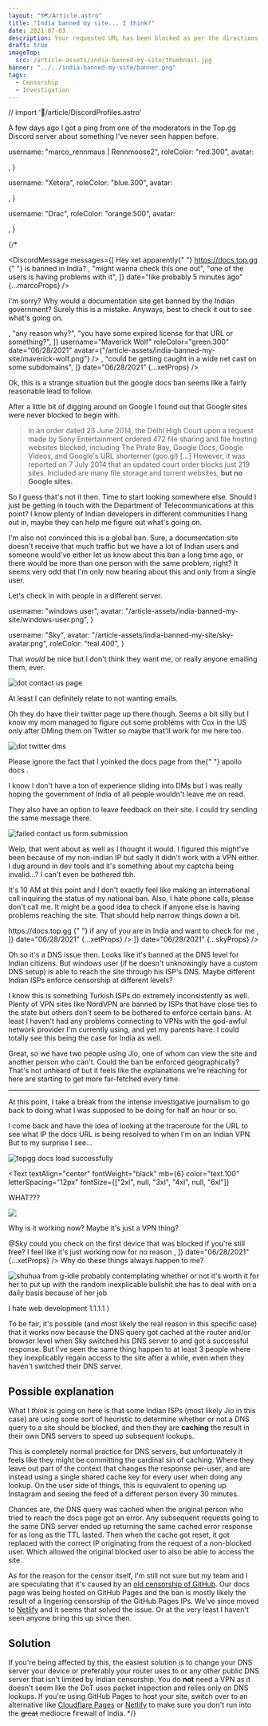 ```yaml
---
layout: "🗺️/Article.astro"
title: "India banned my site... I think?"
date: 2021-07-03
description: Your requested URL has been blocked as per the directions received from Department of Telecommunications, Government of India.
draft: true
imageTop:
  src: /article-assets/india-banned-my-site/thumbnail.jpg
banner: "../../india-banned-my-site/banner.png"
tags:
  - Censorship
  - Investigation
---
```


// import '🧱/article/DiscordProfiles.astro'

A few days ago I got a ping from one of the moderators in the Top.gg Discord server about something I've never seen happen before.

  username: "marco_rennmaus | Rennmoose2",
  roleColor: "red.300",
  avatar: <div />,
}

  username: "Xetera",
  roleColor: "blue.300",
  avatar: <div />,
}

  username: "Drac",
  roleColor: "orange.500",
  avatar: <div />,
}

{/* <DiscordMessageContainer mb={6}>

  <DiscordMessage
    messages={[
      <DiscordMessageText>
        Hey xet apparently{" "}
        <Link
          rel="external nofollower"
          target="_blank"
          href="https://docs.top.gg"
        >
          https://docs.top.gg
        </Link>{" "}
        is banned in India?
      </DiscordMessageText>,
      "might wanna check this one out",
      "one of the users is having problems with it",
    ]}
    date="like probably 5 minutes ago"
    {...marcoProps}
  />
</DiscordMessageContainer>

I'm sorry? Why would a documentation site get banned by the Indian government? Surely this is a mistake. Anyways, best to check it out to see what's going on.

<DiscordMessageContainer mb={6}>
  <DiscordMessage
    messages={[
      <Image
        src={"/article-assets/india-banned-my-site/proof-original.png"}
        mb={2}
      />,
      "any reason why?",
      "you have some expired license for that URL or something?",
    ]}
    username="Maverick Wolf"
    roleColor="green.300"
    date="06/28/2021"
    avatar={"/article-assets/india-banned-my-site/maverick-wolf.png"}
  />
  <DiscordMessage
    messages={[
      "lemme check with a VPN",
      "huh, weird",
      <Image
        src={"/article-assets/india-banned-my-site/proof-xet.png"}
        mb={2}
      />,
      "could be getting caught in a wide net cast on some subdomains",
    ]}
    date="06/28/2021"
    {...xetProps}
  />
  <DiscordMessage
    messages={["well uhm", "how to fix kekw"]}
    date="06/28/2021"
    {...marcoProps}
  />
  <DiscordMessage
    messages={[
      "apparently some indian isps briefly banned google docs in 2014",
      "could be some sort of clash with that?",
      "docs.google.com, docs.top.gg",
    ]}
    date="06/28/2021"
    {...xetProps}
  />
</DiscordMessageContainer>

Ok, this is a strange situation but the google docs ban seems like a fairly reasonable lead to follow.

After a little bit of digging around on Google I found out that Google sites were never blocked to begin with.

> In an order dated 23 June 2014, the Delhi High Court upon a request made by Sony Entertainment ordered 472 file sharing and file hosting websites blocked, including The Pirate Bay, Google Docs, Google Videos, and Google's URL shorterner (goo.gl) [...] However, it was reported on 7 July 2014 that an updated court order blocks just 219 sites. Included are many file storage and torrent websites, **but no Google sites.**

So I guess that's not it then. Time to start looking somewhere else. Should I just be getting in touch with the Department of Telecommunications at this point? I know plenty of Indian developers in different communities I hang out in, maybe they can help me figure out what's going on.

I'm also not convinced this is a global ban. Sure, a documentation site doesn't receive that much traffic but we have a lot of Indian users and someone would've either let us know about this ban a long time ago, or there would be more than one person with the same problem, right? It seems very odd that I'm only now hearing about this and only from a single user.

Let's check in with people in a different server.

  username: "windows user",
  avatar: "/article-assets/india-banned-my-site/windows-user.png",
}

  username: "Sky",
  avatar: "/article-assets/india-banned-my-site/sky-avatar.png",
  roleColor: "teal.400",
}

<DiscordMessageContainer mb={6}>
  <DiscordMessage
    messages={[
      "does anyone know how I can get in touch with department of telecommunications in india lol",
    ]}
    {...xetProps}
    date="06/28/2021"
  />
  <DiscordMessage
    messages={["any reason for that?"]}
    date="06/28/2021"
    {...windowsUserProps}
  />
  <DiscordMessage
    messages={[
      "one of the sites I work on is blocked by them and my indian users can't access the site",
      "it's literally just api documentation. I have no idea why it would be blocked",
    ]}
    {...xetProps}
    date="06/28/2021"
  />
  <DiscordMessage
    messages={[
      "That's the Indian government for you",
      "You can always try writing an email to them",
    ]}
    date="06/28/2021"
    {...windowsUserProps}
  />
</DiscordMessageContainer>

That _would_ be nice but I don't think they want me, or really anyone emailing them, ever.

![dot contact us page](/article-assets/india-banned-my-site/dot-contact-us.png)

At least I can definitely relate to not wanting emails.

Oh they do have their twitter page up there though. Seems a bit silly but I know my mom managed to figure out some problems with Cox in the US only after DMing them on Twitter so maybe that'll work for me here too.

![dot twitter dms](/article-assets/india-banned-my-site/dot-twitter-dm.png)

<Text fontSize="sm" mb={6} textAlign="center" color="text.400">
  Please ignore the fact that I yoinked the docs page from the{" "}
  <Link
    target="_blank"
    href="https://www.apollographql.com/docs/"
    rel="nofollower noopener"
  >
    apollo docs
  </Link>
  .
</Text>

I know I don't have a ton of experience sliding into DMs but I was really hoping the government of India of all people wouldn't leave me on read.

They also have an option to leave feedback on their site. I could try sending the same message there.

![failed contact us form submission](/article-assets/india-banned-my-site/dot-contact-us-fail.png)

Welp, that went about as well as I thought it would. I figured this might've been because of my non-indian IP but sadly it didn't work with a VPN either. I dug around in dev tools and it's something about my captcha being invalid...? I can't even be bothered tbh.

It's 10 AM at this point and I don't exactly feel like making an international call inquiring the status of my national ban. Also, I hate phone calls, please don't call me. It might be a good idea to check if anyone else is having problems reaching the site. That should help narrow things down a bit.


<DiscordMessageContainer>
  <DiscordMessage
    messages={[
      "Can someone help me figure out why the Department of Telecommunications banned my site.",
      <DiscordMessageText>
        <Link
          rel="external nofollower"
          target="_blank"
          href="https://docs.top.gg"
        >
          https://docs.top.gg
        </Link>{" "}
        if any of you are in India and want to check for me
      </DiscordMessageText>,
    ]}
    date="06/28/2021"
    {...xetProps}
  />
  <DiscordMessage
    messages={["sigh", <Image src={ProofSky} mb={2} />]}
    date="06/28/2021"
    {...skyProps}
  />
  <DiscordMessage
    messages={["Working for me"]}
    date="06/28/2021"
    {...windowsUserProps}
  />
  <DiscordMessage
    messages={["I'm in kolkata, india", "using jio as ISP"]}
    date="06/28/2021"
    {...skyProps}
  />
  <DiscordMessage
    messages={["I'm in noida"]}
    date="06/28/2021"
    {...windowsUserProps}
  />
  <DiscordMessage
    messages={["Are you using your ISP's DNS though?"]}
    date="06/28/2021"
    {...xetProps}
  />
  <DiscordMessage
    messages={["Oh right, it works with cloudflare DNS"]}
    date="06/28/2021"
    {...skyProps}
  />
  <DiscordMessage
    messages={["Works for me", "(im in india)"]}
    date="06/28/2021"
    {...dracProps}
  />
  <DiscordMessage
    messages={["probably because you aren't using your isp's dns"]}
    date="06/28/2021"
    {...skyProps}
  />
  <DiscordMessage
    messages={["it's either that or some ISPs don't enforce the ban"]}
    date="06/28/2021"
    {...xetProps}
  />
  <DiscordMessage
    messages={["It's working even on my phone"]}
    date="06/28/2021"
    {...windowsUserProps}
  />
</DiscordMessageContainer>

Oh so it's a DNS issue then. Looks like it's banned at the DNS level for Indian citizens. But windows user (if he doesn't unknowingly have a custom DNS setup) is able to reach the site through his ISP's DNS. Maybe different Indian ISPs enforce censorship at different levels?

I know this is something Turkish ISPs do extremely inconsistently as well. Plenty of VPN sites like NordVPN are banned by ISPs that have close ties to the state but others don't seem to be bothered to enforce certain bans. At least I haven't had any problems connecting to VPNs with the god-awful network provider I'm currently using, and yet my parents have. I could totally see this being the case for India as well.

<DiscordMessageContainer>
  <DiscordMessage
    messages={["what isp are you all using"]}
    date="06/28/2021"
    {...xetProps}
  />
  <DiscordMessage messages={["Jio"]} date="06/28/2021" {...windowsUserProps} />
  <DiscordMessage
    messages={["I'm on airtel"]}
    date="06/28/2021"
    {...dracProps}
  />
  <DiscordMessage messages={["jio here too"]} date="06/28/2021" {...skyProps} />
</DiscordMessageContainer>

Great, so we have two people using Jio, one of whom can view the site and another person who can't. Could the ban be enforced geographically? That's not unheard of but it feels like the explanations we're reaching for here are starting to get more far-fetched every time.

<Hr my={6} />

At this point, I take a break from the intense <T>investigative journalism</T> to go back to doing what I was supposed to be doing for half an hour or so.

I come back and have the idea of looking at the traceroute for the URL to see what IP the docs URL is being resolved to when I'm on an Indian VPN. But to my surprise I see...

![topgg docs load successfully](/article-assets/india-banned-my-site/docs-successful.png)

<Text
  textAlign="center"
  fontWeight="black"
  mb={6}
  color="text.100"
  letterSpacing="12px"
  fontSize={["2xl", null, "3xl", "4xl", null, "6xl"]}
>
  WHAT???
</Text>

![](/article-assets/india-banned-my-site/this-is-fine.jpg)

Why is it working now? Maybe it's just a VPN thing?

<DiscordMessageContainer>
  <DiscordMessage
    messages={[
      <Box>
        <DiscordMention>@Sky</DiscordMention>
        <DiscordMessageText display="inline">
          could you check on the first device that was blocked if you're still
          free? I feel like it's just working now for no reason
        </DiscordMessageText>
      </Box>,
    ]}
    date="06/28/2021"
    {...xetProps}
  />
  <DiscordMessage
    message="k let me reset my dns back to how it was then"
    date="06/28/2021"
    {...skyProps}
  />
  <DiscordMessage message="ur the best" date="06/28/2021" {...xetProps} />
  <DiscordMessage
    messages={["um, it works now?", "how"]}
    date="06/28/2021"
    {...skyProps}
  />
  <DiscordMessage
    messages={["this is so weird", "I hate this so much"]}
    date="06/28/2021"
    {...xetProps}
  />
</DiscordMessageContainer>

<Text textAlign="center" mb={6}>
  Why do these things always happen to me?
</Text>

![shuhua from g-idle probably contemplating whether or not it's worth it for her to put up with the random inexplicable bullshit she has to deal with on a daily basis because of her job](/article-assets/india-banned-my-site/shuhuanlt.png)

<Text textAlign="center" mb={6} fontSize="sm" color="text.400">
  I hate web development
</Text>

  <Link href="https://1.1.1.1" rel="noopener noreferrer" target="_blank">
    1.1.1.1
  </Link>
)

To be fair, it's possible (and most likely the real reason in this specific case) that it works now because the DNS query got cached at the router and/or browser level when Sky switched his DNS server to <CloudflareDns /> and got a successful response. But I've seen the same thing happen to at least 3 people where they inexplicably regain access to the site after a while, even when they haven't switched their DNS server.

## Possible explanation

What I _think_ is going on here is that some Indian ISPs (most likely Jio in this case) are using some sort of heuristic to determine whether or not a DNS query to a site should be blocked, and then they are **caching** the result in their own DNS servers to speed up subsequent lookups.

This is completely normal practice for DNS servers, but unfortunately it feels like they might be committing the cardinal sin of caching. Where they leave out part of the context that changes the response per-user, and are instead using a single shared cache key for every user when doing any lookup. On the user side of things, this is equivalent to opening up Instagram and seeing the feed of a different person every 30 minutes.

Chances are, the DNS query was cached when the original person who tried to reach the docs page got an error. Any subsequent requests going to the same DNS server ended up returning the same cached error response for as long as the TTL lasted. Then when the cache got reset, it got replaced with the correct IP originating from the request of a non-blocked user. Which allowed the original blocked user to also be able to access the site.

As for the reason for the censor itself, I'm still not sure but my team and I are speculating that it's caused by an [old censorship of GitHub](https://en.wikipedia.org/wiki/Censorship_of_GitHub#India). Our docs page was being hosted on GitHub Pages and the ban is mostly likely the result of a lingering censorship of the GitHub Pages IPs. We've since moved to [Netlify](https://netlify.com) and it seems that solved the issue. Or at the very least I haven't seen anyone bring this up since then.

## Solution

If you're being affected by this, the easiest solution is to change your DNS server your device or preferably your router uses to <CloudflareDns /> or any other public DNS server that isn't limited by Indian censorship. You do **not** need a VPN as it doesn't seem like the DoT uses packet inspection and relies only on DNS lookups. If you're using GitHub Pages to host your site, switch over to an alternative like [Cloudflare Pages](https://pages.cloudflare.com/) or [Netlify](https://netlify.com) to make sure you don't run into the ~~great~~ mediocre firewall of India.
\*/}
